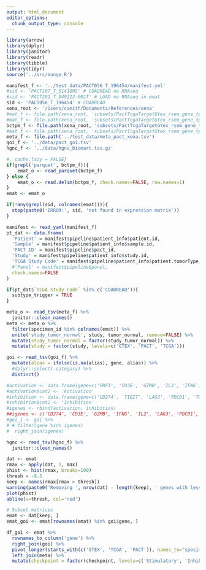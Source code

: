 ```yaml
---
output: html_document
editor_options: 
  chunk_output_type: console
---
```


```r
library(arrow)
library(dplyr)
library(janitor)
library(readr)
library(tibble)
library(tidyr)
source('../src/munge.R')
```

```r
manifest_f <- '../test_data/PACT056_T_196454/manifest.yml'
#sid <- 'PACT107_T_51418MS' # COADREAD no RNAseq
#sid <- 'PACT291_T_840213-001T' # LUAD no RNAseq in emat
sid <- 'PACT056_T_196454' # COADREAD
xena_root <- '/Users/csmith/Documents/References/xena'
#mat_f <- file.path(xena_root, 'subsets/PactTcgaTargetGtex_rsem_gene_tpm/exprs_combat_ColonRectum_hgnc.parquet.gz')
#mat_f <- file.path(xena_root, 'subsets/PactTcgaTargetGtex_rsem_gene_tpm/exprs_combat_ColonRectum_hgnc.tsv.gz')
bctpm_f <- file.path(xena_root, 'subsets/PactTcgaTargetGtex_rsem_gene_tpm/test_combat_ColonRectum_hgnc.tsv.gz')
#mat_f <- file.path(xena_root, 'subsets/PactTcgaTargetGtex_rsem_gene_tpm/testpc_combat_Lung_hgnc.tsv.gz')
meta_f <- file.path('../test_data/meta_pact_xena.tsv')
goi_f <- '../data/pact_goi.tsv'
hgnc_f <- '../data/hgnc_biomart.tsv.gz'

```

```r
#, cache.lazy = FALSE}
if(grepl('parquet', bctpm_f)){
    emat_o <- read_parquet(bctpm_f)
} else {
    emat_o <- read.delim(bctpm_f, check.names=FALSE, row.names=1) 
}
emat <- emat_o

if(!any(grepl(sid, colnames(emat)))){
  stop(paste0('ERROR:', sid, 'not found in expression matrix'))
}

```

```r
manifest <- read_yaml(manifest_f)
pt_dat <- data.frame(
  'Patient' = manifest$pipeline$patient_info$patient.id,
  'Sample' = manifest$pipeline$patient_info$sample.id,
  'PACT ID' = manifest$pipeline$pact_id,
  'Study' = manifest$pipeline$patient_info$study.id,
  'TCGA Study Code' = manifest$pipeline$patient_info$patient.tumorType,
  #'Panel' = manifest$pipeline$panel,
  check.names=FALSE
)

if(pt_dat$`TCGA Study Code` %in% c('COADREAD')){
  subtype_trigger = TRUE
}
```

```r
meta_o <- read_tsv(meta_f) %>%
  janitor::clean_names() 
meta <- meta_o %>%
  filter(specimen_id %in% colnames(emat)) %>%
  unite('study_tumor_normal', study, tumor_normal, remove=FALSE) %>%
  mutate(study_tumor_normal = factor(study_tumor_normal)) %>%
  mutate(study = factor(study, levels=c('GTEX', 'PACT', 'TCGA')))

goi <- read_tsv(goi_f) %>%
  mutate(alias = ifelse(is.na(alias), gene, alias)) %>%
  #dplyr::select(-category) %>%
  distinct() 

#activation <- data.frame(gene=c('PRF1', 'CD3E', 'GZMB', 'IL2', 'IFNG'))#, 'CXCL9', 'CXCL10', 'CXCL13'))
#activation$cat2 <- 'Activation'
#inhibition <- data.frame(gene=c('CD274', 'TIGIT', 'LAG3', 'PDCD1', 'TGFB1'))
#inhibition$cat2 <- 'Inhibition'
#igenes <- rbind(activation, inhibition)
##igenes <- c('CD274', 'CD3E', 'GZMB', 'IFNG', 'IL2', 'LAG3', 'PDCD1', 'PRF1', 'TGFB1', 'TIGIT')
#goi_i <- goi %>% 
# # filter(gene %in% igenes) 
#  right_join(igenes)

hgnc <- read_tsv(hgnc_f) %>%
  janitor::clean_names()

```

```r
dat <- emat 
rmax <- apply(dat, 1, max)
phist <- hist(rmax, breaks=100)
thresh = -9.5
keep <- names(rmax[rmax > thresh])
warning(paste0('Removing ', nrow(dat) - length(keep), ' genes with less than a max(', thresh, ') expression'))
plot(phist)
abline(v=thresh, col='red')

# Subset matrices
emat <- dat[keep, ] 
emat_goi <- emat[rownames(emat) %in% goi$gene, ]

df_goi <- emat %>% 
  rownames_to_column('gene') %>%
  right_join(goi) %>%
  pivot_longer(starts_with(c('GTEX', 'TCGA', 'PACT')), names_to="specimen_id", values_to = "bcTPM") %>%
  left_join(meta) %>%
  mutate(checkpoint = factor(checkpoint, levels=c('Stimulatory', 'Inhibitory', 'Other')))

```

